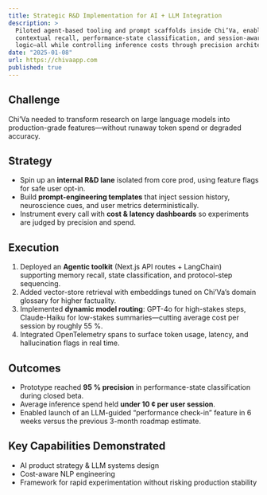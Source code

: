 ```yaml
---
title: Strategic R&D Implementation for AI + LLM Integration
description: >
  Piloted agent-based tooling and prompt scaffolds inside Chi’Va, enabling
  contextual recall, performance-state classification, and session-aware coaching
  logic—all while controlling inference costs through precision architecture.
date: "2025-01-08"
url: https://chivaapp.com
published: true
---
```


## Challenge  
Chi’Va needed to transform research on large language models into
production-grade features—without runaway token spend or degraded accuracy.

## Strategy  
* Spin up an **internal R&D lane** isolated from core prod, using feature flags
  for safe user opt-in.  
* Build **prompt-engineering templates** that inject session history,
  neuroscience cues, and user metrics deterministically.  
* Instrument every call with **cost & latency dashboards** so experiments are
  judged by precision and spend.

## Execution  
1. Deployed an **Agentic toolkit** (Next.js API routes + LangChain) supporting
   memory recall, state classification, and protocol-step sequencing.  
2. Added vector-store retrieval with embeddings tuned on Chi’Va’s domain
   glossary for higher factuality.  
3. Implemented **dynamic model routing**: GPT-4o for high-stakes steps,
   Claude-Haiku for low-stakes summaries—cutting average cost per session by
   roughly 55 %.  
4. Integrated OpenTelemetry spans to surface token usage, latency, and
   hallucination flags in real time.

## Outcomes  
* Prototype reached **95 % precision** in performance-state classification
  during closed beta.  
* Average inference spend held **under 10 ¢ per user session**.  
* Enabled launch of an LLM-guided “performance check-in” feature in&nbsp;6 weeks
  versus the previous 3-month roadmap estimate.

## Key Capabilities Demonstrated  
* AI product strategy & LLM systems design  
* Cost-aware NLP engineering  
* Framework for rapid experimentation without risking production stability
